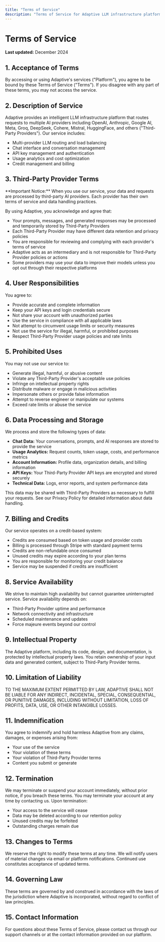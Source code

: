 ```yaml
---
title: "Terms of Service"
description: "Terms of Service for Adaptive LLM infrastructure platform"
---
```


# Terms of Service

**Last updated:** December 2024

## 1. Acceptance of Terms

By accessing or using Adaptive's services ("Platform"), you agree to be bound by these Terms of Service ("Terms"). If you disagree with any part of these terms, you may not access the service.

## 2. Description of Service

Adaptive provides an intelligent LLM infrastructure platform that routes requests to multiple AI providers including OpenAI, Anthropic, Google AI, Meta, Groq, DeepSeek, Cohere, Mistral, HuggingFace, and others ("Third-Party Providers"). Our service includes:

- Multi-provider LLM routing and load balancing
- Chat interface and conversation management
- API key management and authentication
- Usage analytics and cost optimization
- Credit management and billing

## 3. Third-Party Provider Terms

<Warning>
**Important Notice:** When you use our service, your data and requests are processed by third-party AI providers. Each provider has their own terms of service and data handling practices.
</Warning>

By using Adaptive, you acknowledge and agree that:

- Your prompts, messages, and generated responses may be processed and temporarily stored by Third-Party Providers
- Each Third-Party Provider may have different data retention and privacy policies
- You are responsible for reviewing and complying with each provider's terms of service
- Adaptive acts as an intermediary and is not responsible for Third-Party Provider policies or actions
- Some providers may use your data to improve their models unless you opt out through their respective platforms

## 4. User Responsibilities

You agree to:

- Provide accurate and complete information
- Keep your API keys and login credentials secure
- Not share your account with unauthorized parties
- Use the service in compliance with all applicable laws
- Not attempt to circumvent usage limits or security measures
- Not use the service for illegal, harmful, or prohibited purposes
- Respect Third-Party Provider usage policies and rate limits

## 5. Prohibited Uses

You may not use our service to:

- Generate illegal, harmful, or abusive content
- Violate any Third-Party Provider's acceptable use policies
- Infringe on intellectual property rights
- Distribute malware or engage in malicious activities
- Impersonate others or provide false information
- Attempt to reverse engineer or manipulate our systems
- Exceed rate limits or abuse the service

## 6. Data Processing and Storage

We process and store the following types of data:

- **Chat Data:** Your conversations, prompts, and AI responses are stored to provide the service
- **Usage Analytics:** Request counts, token usage, costs, and performance metrics
- **Account Information:** Profile data, organization details, and billing information
- **API Keys:** Your Third-Party Provider API keys are encrypted and stored securely
- **Technical Data:** Logs, error reports, and system performance data

This data may be shared with Third-Party Providers as necessary to fulfill your requests. See our Privacy Policy for detailed information about data handling.

## 7. Billing and Credits

Our service operates on a credit-based system:

- Credits are consumed based on token usage and provider costs
- Billing is processed through Stripe with standard payment terms
- Credits are non-refundable once consumed
- Unused credits may expire according to your plan terms
- You are responsible for monitoring your credit balance
- Service may be suspended if credits are insufficient

## 8. Service Availability

We strive to maintain high availability but cannot guarantee uninterrupted service. Service availability depends on:

- Third-Party Provider uptime and performance
- Network connectivity and infrastructure
- Scheduled maintenance and updates
- Force majeure events beyond our control

## 9. Intellectual Property

The Adaptive platform, including its code, design, and documentation, is protected by intellectual property laws. You retain ownership of your input data and generated content, subject to Third-Party Provider terms.

## 10. Limitation of Liability

<Warning>
TO THE MAXIMUM EXTENT PERMITTED BY LAW, ADAPTIVE SHALL NOT BE LIABLE FOR ANY INDIRECT, INCIDENTAL, SPECIAL, CONSEQUENTIAL, OR PUNITIVE DAMAGES, INCLUDING WITHOUT LIMITATION, LOSS OF PROFITS, DATA, USE, OR OTHER INTANGIBLE LOSSES.
</Warning>

## 11. Indemnification

You agree to indemnify and hold harmless Adaptive from any claims, damages, or expenses arising from:

- Your use of the service
- Your violation of these terms
- Your violation of Third-Party Provider terms
- Content you submit or generate

## 12. Termination

We may terminate or suspend your account immediately, without prior notice, if you breach these terms. You may terminate your account at any time by contacting us. Upon termination:

- Your access to the service will cease
- Data may be deleted according to our retention policy
- Unused credits may be forfeited
- Outstanding charges remain due

## 13. Changes to Terms

We reserve the right to modify these terms at any time. We will notify users of material changes via email or platform notifications. Continued use constitutes acceptance of updated terms.

## 14. Governing Law

These terms are governed by and construed in accordance with the laws of the jurisdiction where Adaptive is incorporated, without regard to conflict of law principles.

## 15. Contact Information

For questions about these Terms of Service, please contact us through our support channels or at the contact information provided on our platform.